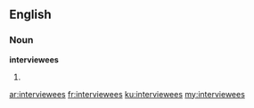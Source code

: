 ==English==

===Noun===
'''interviewees'''

# {{plural of|interviewee}}

[[ar:interviewees]]
[[fr:interviewees]]
[[ku:interviewees]]
[[my:interviewees]]